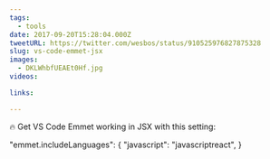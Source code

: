 ```yaml
---
tags:
  - tools
date: 2017-09-20T15:28:04.000Z
tweetURL: https://twitter.com/wesbos/status/910525976827875328
slug: vs-code-emmet-jsx
images:
  - DKLWhbfUEAEt0Hf.jpg
videos:

links:

---
```

🔥 Get VS Code Emmet working in JSX with this setting:

  "emmet.includeLanguages": { "javascript": "javascriptreact", }
